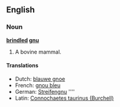==English==

===Noun===
'''[[brindled]] [[gnu]]'''

# A bovine mammal.

====Translations====
*Dutch: [[blauwe gnoe]] {{m}}
*French: [[gnou bleu]] {{m}}
*German: [[Streifengnu]] ''''
*Latin: [[Connochaetes taurinus (Burchell)]]